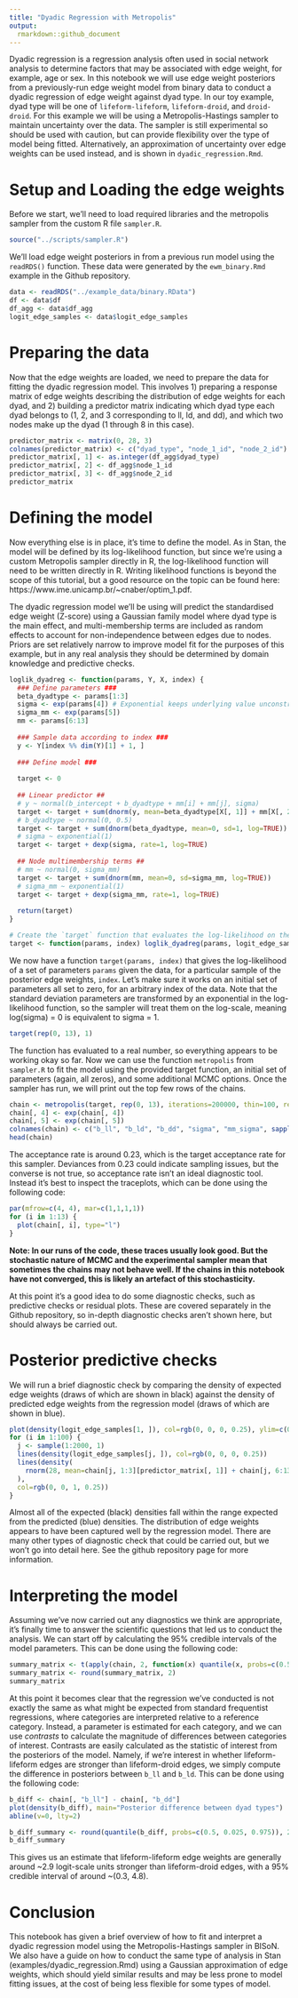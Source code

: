 ```yaml
---
title: "Dyadic Regression with Metropolis"
output:
  rmarkdown::github_document
---
```


Dyadic regression is a regression analysis often used in social network analysis to determine factors that may be associated with edge weight, for example, age or sex. In this notebook we will use edge weight posteriors from a previously-run edge weight model from binary data to conduct a dyadic regression of edge weight against dyad type. In our toy example, dyad type will be one of `lifeform-lifeform`, `lifeform-droid`, and `droid-droid`. For this example we will be using a Metropolis-Hastings sampler to maintain uncertainty over the data. The sampler is still experimental so should be used with caution, but can provide flexibility over the type of model being fitted. Alternatively, an approximation of uncertainty over edge weights can be used instead, and is shown in `dyadic_regression.Rmd`.

# Setup and Loading the edge weights

Before we start, we'll need to load required libraries and the metropolis sampler from the custom R file `sampler.R`. 

```r
source("../scripts/sampler.R")
```

We'll load edge weight posteriors in from a previous run model using the `readRDS()` function. These data were generated by the `ewm_binary.Rmd` example in the Github repository.

```r
data <- readRDS("../example_data/binary.RData")
df <- data$df
df_agg <- data$df_agg
logit_edge_samples <- data$logit_edge_samples
```

# Preparing the data

Now that the edge weights are loaded, we need to prepare the data for fitting the dyadic regression model. This involves 1) preparing a response matrix of edge weights describing the distribution of edge weights for each dyad, and 2) building a predictor matrix indicating which dyad type each dyad belongs to (1, 2, and 3 corresponding to ll, ld, and dd), and which two nodes make up the dyad (1 through 8 in this case).

```r
predictor_matrix <- matrix(0, 28, 3)
colnames(predictor_matrix) <- c("dyad_type", "node_1_id", "node_2_id")
predictor_matrix[, 1] <- as.integer(df_agg$dyad_type)
predictor_matrix[, 2] <- df_agg$node_1_id
predictor_matrix[, 3] <- df_agg$node_2_id
predictor_matrix
```

# Defining the model

Now everything else is in place, it's time to define the model. As in Stan, the model will be defined by its log-likelihood function, but since we're using a custom Metropolis sampler directly in R, the log-likelihood function will need to be written directly in R. Writing likelihood functions is beyond the scope of this tutorial, but a good resource on the topic can be found here: https://www.ime.unicamp.br/~cnaber/optim_1.pdf.

The dyadic regression model we'll be using will predict the standardised edge weight (Z-score) using a Gaussian family model where dyad type is the main effect, and multi-membership terms are included as random effects to account for non-independence between edges due to nodes. Priors are set relatively narrow to improve model fit for the purposes of this example, but in any real analysis they should be determined by domain knowledge and predictive checks.

```r
loglik_dyadreg <- function(params, Y, X, index) {
  ### Define parameters ###
  beta_dyadtype <- params[1:3]
  sigma <- exp(params[4]) # Exponential keeps underlying value unconstrained, which is much easier for the sampler.
  sigma_mm <- exp(params[5])
  mm <- params[6:13]
  
  ### Sample data according to index ###
  y <- Y[index %% dim(Y)[1] + 1, ]
  
  ### Define model ###
  
  target <- 0
  
  ## Linear predictor ##
  # y ~ normal(b_intercept + b_dyadtype + mm[i] + mm[j], sigma)
  target <- target + sum(dnorm(y, mean=beta_dyadtype[X[, 1]] + mm[X[, 2]] + mm[X[, 3]], sd=sigma, log=TRUE)) # Main model
  # b_dyadtype ~ normal(0, 0.5)
  target <- target + sum(dnorm(beta_dyadtype, mean=0, sd=1, log=TRUE))
  # sigma ~ exponential(1)
  target <- target + dexp(sigma, rate=1, log=TRUE)
  
  ## Node multimembership terms ##
  # mm ~ normal(0, sigma_mm)
  target <- target + sum(dnorm(mm, mean=0, sd=sigma_mm, log=TRUE))
  # sigma_mm ~ exponential(1)
  target <- target + dexp(sigma_mm, rate=1, log=TRUE)
  
  return(target)
}

# Create the `target` function that evaluates the log-likelihood on the dataset.
target <- function(params, index) loglik_dyadreg(params, logit_edge_samples, predictor_matrix, index)
```

We now have a function `target(params, index)` that gives the log-likelihood of a set of parameters `params` given the data, for a particular sample of the posterior edge weights, `index`. Let's make sure it works on an initial set of parameters all set to zero, for an arbitrary index of the data. Note that the standard deviation parameters are transformed by an exponential in the log-likelihood function, so the sampler will treat them on the log-scale, meaning log(sigma) = 0 is equivalent to sigma = 1.

```r
target(rep(0, 13), 1)
```

The function has evaluated to a real number, so everything appears to be working okay so far. Now we can use the function `metropolis` from `sampler.R` to fit the model using the provided target function, an initial set of parameters (again, all zeros), and some additional MCMC options. Once the sampler has run, we will print out the top few rows of the chains.

```r
chain <- metropolis(target, rep(0, 13), iterations=200000, thin=100, refresh=10000)
chain[, 4] <- exp(chain[, 4])
chain[, 5] <- exp(chain[, 5])
colnames(chain) <- c("b_ll", "b_ld", "b_dd", "sigma", "mm_sigma", sapply(1:8, function(i) paste0("mm_", i)))
head(chain)
```

The acceptance rate is around 0.23, which is the target acceptance rate for this sampler. Deviances from 0.23 could indicate sampling issues, but the converse is not true, so acceptance rate isn't an ideal diagnostic tool. Instead it's best to inspect the traceplots, which can be done using the following code:

```r
par(mfrow=c(4, 4), mar=c(1,1,1,1))
for (i in 1:13) {
  plot(chain[, i], type="l")
}
```
**Note: In our runs of the code, these traces usually look good. But the stochastic nature of MCMC and the experimental sampler mean that sometimes the chains may not behave well. If the chains in this notebook have not converged, this is likely an artefact of this stochasticity.**

At this point it's a good idea to do some diagnostic checks, such as predictive checks or residual plots. These are covered separately in the Github repository, so in-depth diagnostic checks aren't shown here, but should always be carried out.

# Posterior predictive checks

We will run a brief diagnostic check by comparing the density of expected edge weights (draws of which are shown in black) against the density of predicted edge weights from the regression model (draws of which are shown in blue).

```r
plot(density(logit_edge_samples[1, ]), col=rgb(0, 0, 0, 0.25), ylim=c(0, 0.8), main="Posterior predictive density", xlab="Logit edge weight")
for (i in 1:100) {
  j <- sample(1:2000, 1)
  lines(density(logit_edge_samples[j, ]), col=rgb(0, 0, 0, 0.25))
  lines(density(
    rnorm(28, mean=chain[j, 1:3][predictor_matrix[, 1]] + chain[j, 6:13][predictor_matrix[, 2]] + chain[j, 6:13][predictor_matrix[, 3]], sd=chain[j, 4])
  ),
  col=rgb(0, 0, 1, 0.25))
}
```
Almost all of the expected (black) densities fall within the range expected from the predicted (blue) densities. The distribution of edge weights appears to have been captured well by the regression model. There are many other types of diagnostic check that could be carried out, but we won't go into detail here. See the github repository page for more information.

# Interpreting the model

Assuming we've now carried out any diagnostics we think are appropriate, it's finally time to answer the scientific questions that led us to conduct the analysis. We can start off by calculating the 95% credible intervals of the model parameters. This can be done using the following code:

```r
summary_matrix <- t(apply(chain, 2, function(x) quantile(x, probs=c(0.5, 0.025, 0.975))))
summary_matrix <- round(summary_matrix, 2)
summary_matrix
```

At this point it becomes clear that the regression we've conducted is not exactly the same as what might be expected from standard frequentist regressions, where categories are interpreted relative to a reference category. Instead, a parameter is estimated for each category, and we can use *contrasts* to calculate the magnitude of differences between categories of interest. Contrasts are easily calculated as the statistic of interest from the posteriors of the model. Namely, if we're interest in whether lifeform-lifeform edges are stronger than lifeform-droid edges, we simply compute the difference in posteriors between `b_ll` and `b_ld`. This can be done using the following code:

```r
b_diff <- chain[, "b_ll"] - chain[, "b_dd"]
plot(density(b_diff), main="Posterior difference between dyad types")
abline(v=0, lty=2)
```
```r
b_diff_summary <- round(quantile(b_diff, probs=c(0.5, 0.025, 0.975)), 2)
b_diff_summary
```

This gives us an estimate that lifeform-lifeform edge weights are generally around ~2.9 logit-scale units stronger than lifeform-droid edges, with a 95% credible interval of around ~(0.3, 4.8).

# Conclusion

This notebook has given a brief overview of how to fit and interpret a dyadic regression model using the Metropolis-Hastings sampler in BISoN. We also have a guide on how to conduct the same type of analysis in Stan (examples/dyadic_regression.Rmd) using a Gaussian approximation of edge weights, which should yield similar results and may be less prone to model fitting issues, at the cost of being less flexible for some types of model.
